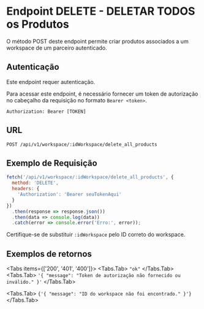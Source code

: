 
# Endpoint DELETE - DELETAR TODOS os Produtos

O método POST deste endpoint permite criar produtos associados a um workspace de um parceiro autenticado.

## Autenticação

<Callout emoji="🚨" type="warning">
  Este endpoint requer autenticação.
</Callout>

Para acessar este endpoint, é necessário fornecer um token de autorização no cabeçalho da requisição no formato `Bearer <token>`.

```http
Authorization: Bearer [TOKEN]
```

## URL
`POST /api/v1/workspace/:idWorkspace/delete_all_products`

## Exemplo de Requisição
```js copy
fetch('/api/v1/workspace/:idWorkspace/delete_all_products', {
  method: 'DELETE',
  headers: {
    'Authorization': 'Bearer seuTokenAqui'
  }
})
  .then(response => response.json())
  .then(data => console.log(data))
  .catch(error => console.error('Erro:', error));
```
Certifique-se de substituir `:idWorkspace` pelo ID correto do workspace.

## Exemplos de retornos

<Tabs items={['200', '401', '400']}>
  <Tabs.Tab>
    `"ok"`
  </Tabs.Tab>
  <Tabs.Tab>
    `'{ "message": "Token de autorização não fornecido ou inválido." }'`
  </Tabs.Tab>

  <Tabs.Tab>
    `{'{ "message": "ID do workspace não foi encontrado." }'}`
  </Tabs.Tab>
</Tabs>